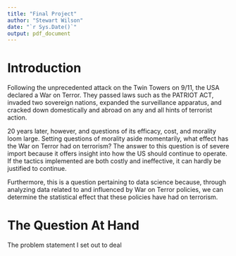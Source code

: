 ```yaml
---
title: "Final Project"
author: "Stewart Wilson"
date: "`r Sys.Date()`"
output: pdf_document
---
```

# Introduction
Following the unprecedented attack on the Twin Towers on 9/11, the USA declared a 
War on Terror. They passed laws such as the PATRIOT ACT, invaded two sovereign nations,
expanded the surveillance apparatus, and cracked down domestically and abroad on
any and all hints of terrorist action.

20 years later, however, and questions of its efficacy, cost, and morality loom 
large. Setting questions of morality aside momentarily, what effect has the 
War on Terror had on terrorism? The answer to this question is of severe import because
it offers insight into how the US should continue to operate. If the tactics
implemented are both costly and ineffective, it can hardly be justified to continue.

Furthermore, this is a question pertaining to data science because, through analyzing
data related to and influenced by War on Terror policies, we can determine the 
statistical effect that these policies have had on terrorism.



# The Question At Hand
The problem statement I set out to deal 